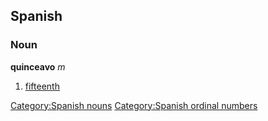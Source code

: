 == Spanish == 
=== Noun === 
'''quinceavo''' ''m'' 
# [[fifteenth]] 
[[Category:Spanish nouns]]
[[Category:Spanish ordinal numbers]]